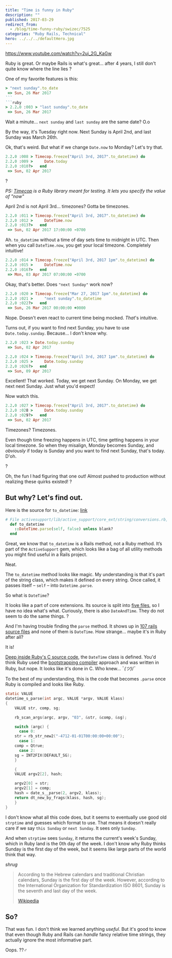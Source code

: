 ```yaml
---
title: "Time is funny in Ruby"
description: ""
published: 2017-03-29
redirect_from:
  - /blog/time-funny-ruby/swizec/7525
categories: "Ruby Rails, Technical"
hero: ../../../defaultHero.jpg
---
```


https://www.youtube.com/watch?v=2uj_2G_KaGw

Ruby is great. Or maybe Rails is what's great… after 4 years, I still don't quite know where the line lies ?

One of my favorite features is this:

````ruby
> "next sunday".to_date
 => Sun, 26 Mar 2017
```
```ruby
> 2.2.0 :003 > "last sunday".to_date
 => Sun, 26 Mar 2017
````

Wait a minute… `next sunday` and `last sunday` are the same date? O.o

By the way, it's Tuesday right now. Next Sunday is April 2nd, and last Sunday was March 26th.

Ok, that's weird. But what if we change `Date.now` to Monday? Let's try that.

```ruby
2.2.0 :008 > Timecop.freeze("April 3rd, 2017".to_datetime) do
2.2.0 :009 >     Date.today
2.2.0 :010?>   end
 => Sun, 02 Apr 2017
```

?

_PS: [Timecop](https://github.com/travisjeffery/timecop) is a Ruby library meant for testing. It lets you specify the value of "now"_

April 2nd is not April 3rd… timezones? Gotta be timezones.

```ruby
2.2.0 :011 > Timecop.freeze("April 3rd, 2017".to_datetime) do
2.2.0 :012 >     DateTime.now
2.2.0 :013?>   end
 => Sun, 02 Apr 2017 17:00:00 -0700
```

Ah. `to_datetime` without a time of day sets time to midnight in UTC. Then when you call `DateTime.now`, you get your local timezone. Completely intuitive!

```ruby
2.2.0 :014 > Timecop.freeze("April 3rd, 2017 1pm".to_datetime) do
2.2.0 :015 >     DateTime.now
2.2.0 :016?>   end
 => Mon, 03 Apr 2017 07:00:00 -0700
```

Okay, that's better. Does `"next Sunday"` work now?

```ruby
2.2.0 :020 > Timecop.freeze("Mar 27, 2017 1pm".to_datetime) do
2.2.0 :021 >     "next sunday".to_datetime
2.2.0 :022?>   end
 => Sun, 26 Mar 2017 00:00:00 +0000
```

Nope. Doesn't even react to current time being mocked. _That_'s intuitive.

Turns out, if you want to find next Sunday, you have to use `Date.today.sunday`. Because… I don't know why.

```ruby
2.2.0 :023 > Date.today.sunday
 => Sun, 02 Apr 2017

2.2.0 :024 > Timecop.freeze("April 3rd, 2017 1pm".to_datetime) do
2.2.0 :025 >     Date.today.sunday
2.2.0 :026?>   end
 => Sun, 09 Apr 2017
```

Excellent! That worked. Today, we get next Sunday. On Monday, we get next next Sunday. Just what you'd expect!

Now watch this.

```ruby
2.2.0 :027 > Timecop.freeze("April 3rd, 2017".to_datetime) do
2.2.0 :028 >     Date.today.sunday
2.2.0 :029?>   end
 => Sun, 02 Apr 2017
```

Timezones? Timezones.

Even though time freezing happens in UTC, time getting happens in your local timezone. So when they misalign, Monday becomes Sunday, and _obviously_ if today is Sunday and you want to find next Sunday, that's today. D'oh.

?

Oh, the fun I had figuring that one out! Almost pushed to production without realizing these quirks existed! ?

## But why? Let's find out.

Here is the source for `to_datetime`: [link](http://apidock.com/rails/String/to%5C_datetime)

```ruby
# File activesupport/lib/active_support/core_ext/string/conversions.rb, line 53
  def to_datetime
    ::DateTime.parse(self, false) unless blank?
  end
```

Great, we know that `to_datetime` is a Rails method, not a Ruby method. It’s part of the `ActiveSupport` gem, which looks like a bag of all utility methods you might find useful in a Rails project.

Neat.

The `to_datetime` method looks like magic. My understanding is that it's part of the string class, which makes it defined on every string. Once called, it passes itself – `self` – into `Datetime.parse`.

So what is `DateTime`?

It looks like a part of core extensions. Its source is split into [five files](https://github.com/rails/rails/tree/92703a9ea5d8b96f30e0b706b801c9185ef14f0e/activesupport/lib/active_support/core_ext/date_time), so I have no idea what's what. Curiously, there is also `DateAndTime`. They do not seem to do the same things. ?

And I'm having trouble finding the `parse` method. It shows up in [107 rails source files](https://github.com/rails/rails/search?l=Ruby&q=parse&type=&utf8=%E2%9C%93) and none of them is `DateTime`. How strange… maybe it's in Ruby after all?

It is!

[Deep inside Ruby's C source code](https://github.com/ruby/ruby/blob/d8bf1785316c55e3befac9db0981180bd1432b49/ext/date/date_core.c), the `DateTime` class is defined. You'd think Ruby used the [bootstrapping compiler](<https://en.wikipedia.org/wiki/Bootstrapping%5C_(compilers)>) approach and was written in Ruby, but nope. It looks like it's done in C. Who knew… ¯*(ツ)*/¯

To the best of my understanding, this is the code that becomes `.parse` once Ruby is compiled and looks like Ruby.

```C
static VALUE
datetime_s_parse(int argc, VALUE *argv, VALUE klass)
{
    VALUE str, comp, sg;

    rb_scan_args(argc, argv, "03", &str, &comp, &sg);

    switch (argc) {
      case 0:
    str = rb_str_new2("-4712-01-01T00:00:00+00:00");
      case 1:
    comp = Qtrue;
      case 2:
    sg = INT2FIX(DEFAULT_SG);
    }

    {
    VALUE argv2[2], hash;

    argv2[0] = str;
    argv2[1] = comp;
    hash = date_s__parse(2, argv2, klass);
    return dt_new_by_frags(klass, hash, sg);
    }
}
```

I don't know what all this code does, but it seems to eventually use good old `strptime` and guesses which format to use. That means it doesn't really care if we say `this Sunday` or `next Sunday`. It sees only `Sunday`.

And when `strptime` sees `Sunday`, it returns the current's week's Sunday, which in Ruby land is the 0th day of the week. I don't know why Ruby thinks Sunday is the first day of the week, but it seems like large parts of the world think that way.

_shrug_

> According to the Hebrew calendars and traditional Christian calendars, Sunday is the first day of the week. However, according to the International Organization for Standardization ISO 8601, Sunday is the seventh and last day of the week.
>
> [Wikipedia](https://en.wikipedia.org/wiki/Sunday)

## So?

That was fun. I don't think we learned anything _useful_. But it's good to know that even though Ruby and Rails can _handle_ fancy relative time strings, they actually ignore the most informative part.

Oops. ??‍♂️
